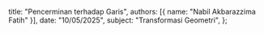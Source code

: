   title: "Pencerminan terhadap Garis",
  authors: [{ name: "Nabil Akbarazzima Fatih" }],
  date: "10/05/2025",
  subject: "Transformasi Geometri",
};
